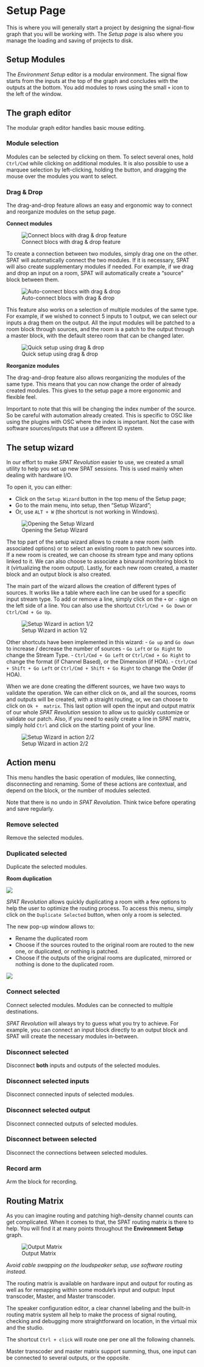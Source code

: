 # Setup Page {#sec-setup-page}

This is where you will generally start a project by designing the signal-flow graph that you will be working with. The _Setup page_ is also where you manage the loading and saving of projects to disk.


## Setup Modules

The _Environment Setup_ editor is a modular environment. The signal flow starts from the inputs at the top of the graph and concludes with the outputs at the bottom. You add modules to rows using the small ```+``` icon to the left of the window. 

## The graph editor

The modular graph editor handles basic mouse editing.

### Module selection

Modules can be selected by clicking on them. To select several ones, hold ```Ctrl/Cmd``` while clicking on additional modules. It is also possible to use a marquee selection by left-clicking, holding the button, and dragging the mouse over the modules you want to select.

### Drag & Drop

The drag-and-drop feature allows an easy and ergonomic way to connect and reorganize modules on the setup page.

**Connect modules**

![Connect blocs with drag & drop feature](https://flux-shared.s3.amazonaws.com/doc_images/SpatR/Setup/DragDrop1)

To create a connection between two modules, simply drag one on the other. SPAT will automatically connect the two modules. If it is necessary, SPAT will also create supplementary modules if needed. For example, if we drag and drop an input on a room, SPAT will automatically create a "source" block between them.

![Auto-connect blocs with drag & drop](https://flux-shared.s3.amazonaws.com/doc_images/SpatR/Setup/DragDrop2)

This feature also works on a selection of multiple modules of the same type. For example, if we wished to connect 5 inputs to 1 output, we can select our inputs a drag them on the output. All the input modules will be patched to a room block through sources, and the room is a patch to the output through a master block, with the default stereo room that can be changed later.

![Quick setup using drag & drop](https://flux-shared.s3.amazonaws.com/doc_images/SpatR/Setup/DragDrop3)

**Reorganize modules**

The drag-and-drop feature also allows reorganizing the modules of the same type. This means that you can now change the order of already created modules. This gives to the setup page a more ergonomic and flexible feel.

:::{.callout-warning}
 Important to note that this will be changing the index number of the source. So be careful with automation already created. This is specific to OSC like using the plugins with OSC where the index is important. Not the case with software sources/inputs that use a different ID system.
:::

## The setup wizard

In our effort to make _SPAT Revolution_ easier to use, we created a small utility to help you set up new SPAT sessions. This is used mainly when dealing with hardware I/O.

To open it, you can either:

- Click on the ```Setup Wizard``` button in the top menu of the Setup page;
- Go to the main menu, into setup, then "Setup Wizard";
- Or, use ```ALT + W``` (the shortcut is not working in Windows).

![Opening the Setup Wizard](https://flux-shared.s3.amazonaws.com/doc_images/SpatR/Setup/OpenSetupWizard)

The top part of the setup wizard allows to create a new room (with associated options) or to select an existing room to patch new sources into. If a new room is created, we can choose its stream type and many options linked to it. We can also choose to associate a binaural monitoring block to it (virtualizing the room output). Lastly, for each new room created, a master block and an output block is also created.

The main part of the wizard allows the creation of different types of sources. It works like a table where each line can be used for a specific input stream type. To add or remove a line, simply click on the ```+``` or ```-``` sign on the left side of a line. You can also use the shortcut ```Ctrl/Cmd + Go Down``` or ```Ctrl/Cmd + Go Up```.

![Setup Wizard in action 1/2](https://flux-shared.s3.amazonaws.com/doc_images/SpatR/Setup/SetupWizard)

Other shortcuts have been implemented in this wizard:
- ```Go up``` and ```Go down``` to increase / decrease the number of sources
- ```Go Left``` or ```Go Right``` to change the Stream Type.
- ```Ctrl/Cmd + Go Left``` or ```Ctrl/Cmd + Go Right``` to change the format (if Channel Based), or the Dimension (if HOA).
- ```Ctrl/Cmd + Shift + Go Left``` or ```Ctrl/Cmd + Shift + Go Right``` to change the Order (if HOA).

When we are done creating the different sources, we have two ways to validate the operation. We can either click on ```Ok```, and all the sources, rooms and outputs will be created, with a straight routing, or, we can choose to click on ```Ok +  matrix```. This last option will open the input and output matrix of our whole _SPAT Revolution_ session to allow us to quickly customize or validate our patch. Also, if you need to easily create a line in SPAT matrix, simply hold ```Ctrl``` and click on the starting point of your line.

![Setup Wizard in action 2/2](https://flux-shared.s3.amazonaws.com/doc_images/SpatR/Setup/SetupWizard)

## Action menu

This menu handles the basic operation of modules, like connecting, disconnecting and renaming. Some of these actions are contextual, and depend on the block, or the number of modules selected.

:::{.callout-warning}
 Note that there is no undo in _SPAT Revolution_. Think twice before operating and save regularly.
:::

### Remove selected

Remove the selected modules.

### Duplicated selected

Duplicate the selected modules.

**Room duplication**

![](https://flux-shared.s3.amazonaws.com/doc_images/SpatR/Setup/RoomDuplicate.png)

_SPAT Revolution_ allows quickly duplicating a room with a few options to help the user
to optimize the routing process. To access this menu, simply click on the ```Duplicate Selected``` button, when only a room is selected.

The new pop-up window allows to:

* Rename the duplicated room
* Choose if the sources routed to the original room are routed to the new one, or duplicated, or nothing is patched.
* Choose if the outputs of the original rooms are duplicated, mirrored or nothing is done to the duplicated room.

![](https://flux-shared.s3.amazonaws.com/doc_images/SpatR/Setup/DuplicateRoom)

### Connect selected

Connect selected modules. Modules can be connected to multiple destinations.

:::{.callout-note}
_SPAT Revolution_ will always try to guess what you try to achieve. For example, you can connect an input block directly to an output block and SPAT will create the necessary modules in-between.
:::

### Disconnect selected

Disconnect **both** inputs and outputs of the selected modules.

### Disconnect selected inputs

Disconnect connected inputs of selected modules.

### Disconnect selected output

Disconnect connected outputs of selected modules.

### Disconnect between selected 

Disconnect the connections between selected modules.

### Record arm

Arm the block for recording.

## Routing Matrix

As you can imagine routing and patching high-density channel counts can get complicated.
When it comes to that, the SPAT routing matrix is there to help.
You will find it at many points throughout the **Environment Setup** graph.

![Output Matrix](https://flux-shared.s3.amazonaws.com/doc_images/SpatR/Setup/OutputMatrix.png)

:::{.callout-note}
*Avoid cable swapping on the loudspeaker setup, use software routing instead.*
:::

The routing matrix is available on hardware input and output for routing as well as for remapping within some module's input and output: Input transcoder, Master, and Master transcoder.

The speaker configuration editor, a clear channel labeling and the built-in routing matrix system all help to make the process of signal routing, checking and debugging more straightforward on location, in the virtual mix and the studio.

:::{.callout-note}
The shortcut ```Ctrl + click``` will route one per one all the following channels.
:::

Master transcoder and master matrix support summing, thus, one input can be connected to several outputs, or the opposite.